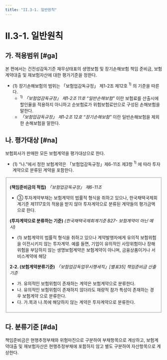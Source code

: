 ```yaml
---
title: "II.3-1. 일반원칙"
---
```


# II.3-1. 일반원칙

## 가. 적용범위 [#ga]

 본 편에서는 건전성감독기준 재무상태표의 생명보험 및 장기손해보험 책임 준비금, 보험계약대출 및 재보험자산에 대한 평가기준을 정한다.
- (1) 장기손해보험의 범위는 「보험업감독규정」 제1-2조 제12호 $^{1)}$ 의 기준을 따른다.
  - $^{1)}$ _「보험업감독규정」 제1-2조 11호 “일반손해보험”_ 이란 보험료를 산출시에 할인율을 적용하지 아니하고 순보험료가 위험보험료만으로 구성된 손해보험을 말한다.
  - _「보험업감독규정」 제1-2조 12호 “장기손해보험”_ 이란 일반손해보험을 제외한 손해보험을 말한다.

## 나. 평가대상 [#na]

 보험회사가 판매한 모든 보험계약을 평가대상으로 한다.
- (1) “나.”에서 정한 보험계약은 「보험업감독규정」제6-11조 제3항 $^{1)}$ 에 따라 투자계약으로 분류된 계약을 포함한다.

<Fieldset legend = "투자계약의 정의(「보험업감독규정」 제6-11조제3항)" toggleable>

**(책임준비금의 적립)** _「보험업감독규정」 제6-11조_
- ③ 투자계약부채는 보험계약의 법률적 형식을 취하고 있으나, 한국채택국제회계기준 제1117호의 적용을 받지 않아 투자계약으로 분류된 계약들의 평가금액으로 한다.

**(투자계약으로 분류하는 기준)** _(한국채택국제회계기준 B27- 보험계약이 아닌 예시)_
- (1) 보험계약의 법률적 형식을 취하고 있으나 계약발행자에게 유의적 보험위험을 이전시키지 않는 투자계약. 예를 들면, 기업이 유의적인 사망위험이나 장해위험을 부담하지 않는 생명보험계약은 보험계약이 아니며, 금융상품이거나 서비스계약에 해당

**2-2. (보험계약분류기준)** _「보험업감독업무시행세칙」[별표35] 책임준비금 산출기준_
- 가. 유의적인 보험위험이 존재하는 계약은 보험계약으로 분류한다.
- 나. 유의적인 보험위험이 존재하지 않더라도 재량적 참가 특성이 존재하는 경우 보험계약 으로 분류한다.
- 다. 가.목과 나.목에 해당하지 않는 계약은 투자계약으로 분류한다.

</Fieldset>

## 다. 분류기준 [#da]

 책임준비금은 현행추정부채와 위험마진으로 구분하여 부채항목으로 계상하고, 보험계약대출 및 재보험자산은 현행추정부채에 포함하지 않고 별도 구분하여 자산항목으로 계상한다.
